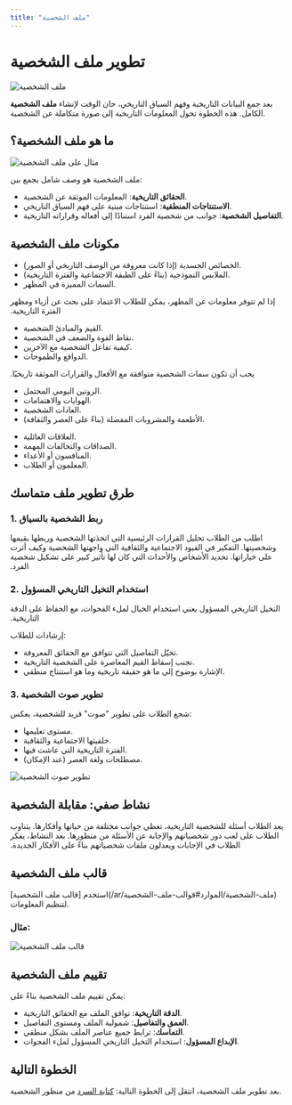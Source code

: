 ```yaml
---
title: "ملف الشخصية"
---
```


<Icon icon="traffic-cone" iconType="duotone" color="#851F6A" size={72} />

# تطوير ملف الشخصية

![ملف الشخصية](/images/profile.png)

بعد جمع البيانات التاريخية وفهم السياق التاريخي، حان الوقت لإنشاء **ملف الشخصية** الكامل. هذه الخطوة تحول المعلومات التاريخية إلى صورة متكاملة عن الشخصية.

## ما هو ملف الشخصية؟

<Frame>
  <img src="/profileexample.png" alt="مثال على ملف الشخصية" />
</Frame>

ملف الشخصية هو وصف شامل يجمع بين:

- **الحقائق التاريخية**: المعلومات الموثقة عن الشخصية.
- **الاستنتاجات المنطقية**: استنتاجات مبنية على فهم السياق التاريخي.
- **التفاصيل الشخصية**: جوانب من شخصية الفرد استنادًا إلى أفعاله وقراراته التاريخية.

## مكونات ملف الشخصية

<AccordionGroup>
  <Accordion title="المظهر الخارجي">
    <ul>
      <li>الخصائص الجسدية (إذا كانت معروفة من الوصف التاريخي أو الصور).</li>
      <li>الملابس النموذجية (بناءً على الطبقة الاجتماعية والفترة التاريخية).</li>
      <li>السمات المميزة في المظهر.</li>
    </ul>
    <Tip>
      إذا لم تتوفر معلومات عن المظهر، يمكن للطلاب الاعتماد على بحث عن أزياء ومظهر الفترة التاريخية.
    </Tip>
  </Accordion>
  <Accordion title="سمات الشخصية">
    <ul>
      <li>القيم والمبادئ الشخصية.</li>
      <li>نقاط القوة والضعف في الشخصية.</li>
      <li>كيفية تفاعل الشخصية مع الآخرين.</li>
      <li>الدوافع والطموحات.</li>
    </ul>
    <Warning>
      يجب أن تكون سمات الشخصية متوافقة مع الأفعال والقرارات الموثقة تاريخيًا.
    </Warning>
  </Accordion>
  <Accordion title="الحياة اليومية">
    <ul>
      <li>الروتين اليومي المحتمل.</li>
      <li>الهوايات والاهتمامات.</li>
      <li>العادات الشخصية.</li>
      <li>الأطعمة والمشروبات المفضلة (بناءً على العصر والثقافة).</li>
    </ul>
  </Accordion>
  <Accordion title="العلاقات">
    <ul>
      <li>العلاقات العائلية.</li>
      <li>الصداقات والتحالفات المهمة.</li>
      <li>المنافسون أو الأعداء.</li>
      <li>المعلمون أو الطلاب.</li>
    </ul>
  </Accordion>
</AccordionGroup>

## طرق تطوير ملف متماسك

### 1. ربط الشخصية بالسياق

<Steps>
  <Step title="تحليل القرارات">
    اطلب من الطلاب تحليل القرارات الرئيسية التي اتخذتها الشخصية وربطها بقيمها وشخصيتها.
  </Step>
  <Step title="النظر في القيود">
    التفكير في القيود الاجتماعية والثقافية التي واجهتها الشخصية وكيف أثرت على خياراتها.
  </Step>
  <Step title="تحديد التأثيرات">
    تحديد الأشخاص والأحداث التي كان لها تأثير كبير على تشكيل شخصية الفرد.
  </Step>
</Steps>

### 2. استخدام التخيل التاريخي المسؤول

<Note>
  التخيل التاريخي المسؤول يعني استخدام الخيال لملء الفجوات، مع الحفاظ على الدقة التاريخية.
</Note>

إرشادات للطلاب:

- تخيّل التفاصيل التي تتوافق مع الحقائق المعروفة.
- تجنب إسقاط القيم المعاصرة على الشخصية التاريخية.
- الإشارة بوضوح إلى ما هو حقيقة تاريخية وما هو استنتاج منطقي.

### 3. تطوير صوت الشخصية

شجع الطلاب على تطوير "صوت" فريد للشخصية، يعكس:

- مستوى تعليمها.
- خلفيتها الاجتماعية والثقافية.
- الفترة التاريخية التي عاشت فيها.
- مصطلحات ولغة العصر (عند الإمكان).

<Frame>
  <img src="/character_voice.png" alt="تطوير صوت الشخصية" />
</Frame>

## نشاط صفي: مقابلة الشخصية

<Steps>
  <Step title="تحضير الأسئلة">
    يعد الطلاب أسئلة للشخصية التاريخية، تغطي جوانب مختلفة من حياتها وأفكارها.
  </Step>
  <Step title="لعب الأدوار">
    يتناوب الطلاب على لعب دور شخصياتهم والإجابة عن الأسئلة من منظورها.
  </Step>
  <Step title="التفكير والتعديل">
    بعد النشاط، يفكر الطلاب في الإجابات ويعدلون ملفات شخصياتهم بناءً على الأفكار الجديدة.
  </Step>
</Steps>

## قالب ملف الشخصية

<Tip>
  استخدم [قالب ملف الشخصية](/ar/ملف-الشخصية/الموارد#قوالب-ملف-الشخصية) لتنظيم المعلومات.
</Tip>

### مثال:

<Frame>
  <img src="/profiletemplate.png" alt="قالب ملف الشخصية" />
</Frame>

## تقييم ملف الشخصية

يمكن تقييم ملف الشخصية بناءً على:

- **الدقة التاريخية**: توافق الملف مع الحقائق التاريخية.
- **العمق والتفاصيل**: شمولية الملف ومستوى التفاصيل.
- **التماسك**: ترابط جميع عناصر الملف بشكل منطقي.
- **الإبداع المسؤول**: استخدام التخيل التاريخي المسؤول لملء الفجوات.

## الخطوة التالية

بعد تطوير ملف الشخصية، انتقل إلى الخطوة التالية: [كتابة السرد](/ar/ملف-الشخصية/السرد) من منظور الشخصية. 
